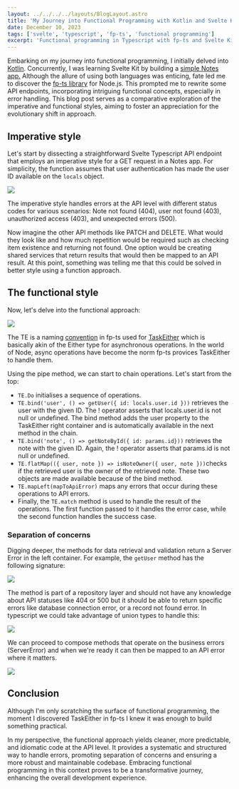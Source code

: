 ```yaml
---
layout: ../../../../layouts/BlogLayout.astro
title: 'My Journey into Functional Programming with Kotlin and Svelte Kit'
date: December 10, 2023
tags: ['svelte', 'typescript', 'fp-ts', 'functional programming']
excerpt: 'Functional programming in Typescript with fp-ts and Svelte Kit.'
---
```


Embarking on my journey into functional programming, I initially delved into
[Kotlin](https://www.amazon.com.au/Functional-Programming-Kotlin-Marco-Vermeulen/dp/161729716X/ref=sr_1_3?crid=36ISJYEU4WJ5H&keywords=functional+programming+in+kotlin&qid=1702176794&sprefix=functional+programming+in+kotlin%2Caps%2C280&sr=8-3).
Concurrently, I was learning Svelte Kit by building a
[simple Notes app.](https://github.com/dejanvasic85/post-it)
Although the allure of using both languages was enticing, fate led me to
discover the [fp-ts library](https://gcanti.github.io/fp-ts) for Node.js.
This prompted me to rewrite some API endpoints, incorporating intriguing
functional concepts, especially in error handling. This blog post serves as a
comparative exploration of the imperative and functional styles, aiming to foster
an appreciation for the evolutionary shift in approach.

## Imperative style

Let's start by dissecting a straightforward Svelte Typescript API endpoint that employs an imperative style for a GET request in a
Notes app. For simplicity, the function assumes that user authentication has made the user ID available on the `locals` object.

[![](/images/blog/2023/12/image-5.png)](/images/blog/2023/12/image-5.png)

The imperative style handles errors at the API level with different status codes for various scenarios: Note not found (404), user not found (403), unauthorized access (403), and unexpected errors (500).

Now imagine the other API methods like PATCH and DELETE. What would they look like and how much repetition would be required such as checking item existence and returning not found. One option would be creating shared services that return results that would then be mapped to an API result. At this point, something was telling me that this could be solved in better style using a function approach.

## The functional style

Now, let's delve into the functional approach:

[![](/images/blog/2023/12/image-6.png)](/images/blog/2023/12/image-6.png)

The TE is a naming [convention](https://gcanti.github.io/fp-ts/guides/code-conventions.html) in fp-ts used for [TaskEither](https://gcanti.github.io/fp-ts/modules/TaskEither.ts.html) which is basically akin of the Either type for asynchronous operations.
In the world of Node, async operations have become the norm fp-ts provices TaskEither to handle them.

Using the pipe method, we can start to chain operations. Let's start from the top:

- `TE.Do` initialises a sequence of operations.
- `TE.bind('user', () => getUser({ id: locals.user.id }))` retrieves the user with the given ID.
  The ! operator asserts that locals.user.id is not null or undefined. The bind method adds the user property to the TaskEither right container and is automatically available in the next method in the chain.
- `TE.bind('note', () => getNoteById({ id: params.id}))` retrieves the note with the given ID. Again, the ! operator asserts that params.id is not null or undefined.
- `TE.flatMap(({ user, note }) => isNoteOwner({ user, note }))`checks if the retrieved user is the owner of the retrieved note. These two objects are made available because of the bind method.
- `TE.mapLeft(mapToApiError)` maps any errors that occur during these operations to API errors.
- Finally, the `TE.match` method is used to handle the result of the operations. The first function passed to it
  handles the error case, while the second function handles the success case.

### Separation of concerns

Digging deeper, the methods for data retrieval and validation return a Server Error in the left container. For example, the `getUser`
method has the following signature:

[![](/images/blog/2023/12/image-7.png)](/images/blog/2023/12/image-7.png)

The method is part of a repository layer and should not have any knowledge about API statuses like 404 or 500 but it should be able to return specific errors like database connection error, or a record not found error. In typescript we could take advantage of union types to handle this:

[![](/images/blog/2023/12/image-8.png)](/images/blog/2023/12/image-8.png)

We can proceed to compose methods that operate on the business errors (ServerError) and when we're ready it can then be mapped to an API error where it matters.

[![](/images/blog/2023/12/image-9.png)](/images/blog/2023/12/image-9.png)

## Conclusion

Although I'm only scratching the surface of functional programming, the moment I discovered TaskEither in fp-ts I knew it was enough to build something practical.

In my perspective, the functional approach yields cleaner, more predictable, and idiomatic code at the API level.
It provides a systematic and structured way to
handle errors, promoting separation of concerns and ensuring a more robust and maintainable codebase. Embracing functional
programming in this context proves to be a transformative journey, enhancing the overall development experience.
